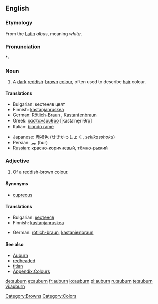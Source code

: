 {{also|Auburn}}
==English==

===Etymology===
From the [[Latin]] ''albus'', meaning ''white''.

===Pronunciation===
*: {{rhymes|ɔːbə(r)n}}

===Noun===
{{en-noun|-}}

# {{colour}} A [[dark]] [[reddish]]-[[brown]] [[colour]], often used to describe [[hair]] colour.
#: {{colour panel|auburn|6B3232}}

====Translations====
{{trans-top|reddish-brown}}
* Bulgarian: кестеняв цвят
* Finnish: [[kastanjanruskea]]
* German: [[Rötlich-Braun]] {{n}}, [[Kastanienbraun]] {{n}}
* Greek: [[καστανέρυθρο]] [ˌkastaˈne̞riˌθro̞] {{n}}
* Italian: [[biondo rame]] {{m}}
{{trans-mid}}
* Japanese: [[赤褐色]] (せきかっしょく, ''sekikasshoku'')
* Persian: [[بور]] (bur)
* Russian: [[красно-коричневый]], [[тёмно-рыжий]]
{{trans-bottom}}

===Adjective===
{{en-adj}}

# Of a reddish-brown colour.

====Synonyms====
* [[cupreous]]

====Translations====
{{trans-top|reddish-brown}}
* Bulgarian: [[кестеняв]]
* Finnish: [[kastanjanruskea]]
{{trans-mid}}
* German: [[rötlich-braun]], [[kastanienbraun]]
{{trans-bottom}}

====See also====
* [[Auburn]]
* [[redheaded]]
* [[titian]]
* [[Appendix:Colours]]

{{pedia|Auburn (color)}}

[[Category:Browns]]
[[Category:Colors]]

[[de:auburn]]
[[et:auburn]]
[[fr:auburn]]
[[io:auburn]]
[[pl:auburn]]
[[ru:auburn]]
[[te:auburn]]
[[vi:auburn]]
